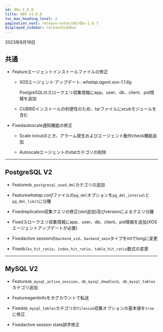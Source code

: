 ```yaml
---
id: dbx-1_6_8
title: DBX v1.6.8
toc_max_heading_level: 2
pagination_next: release-notes/db/dbx-1_6_7
displayed_sidebar: releaseSidebar
---
```


2023年8月18日

## 共通

- <Status>Feature</Status>エージェントインストールファイルの修正

  - XOSエージェント·アップデート: *whatap.agent.xos-1.1.6g*

    PostgreSQLのスロークエリ収集情報にapp、user、db、client、pid情報を追加

  - CUBRIDインストールの利便性のため、tarファイルにxcubモジュールを含む

- <Status>Fixed</Status>autoscale通知機能の修正

  - Scale in/outのとき、アラーム発生およびエージェント動作check機能追加

  - Autoscaleエージェントのstatカテゴリの削除

---

## PostgreSQL V2

- <Status>Feature</Status><code>db_postgresql_used_dml</code>カテゴリの追加

- <Status>Feature</Status><em>whatap.conf</em>ファイルの<code>pg_dml</code>オプションを<code>pg_dml_interval</code>と<code>pg_dml_limit</code>に分離

- <Status>Fixed</Status>replication収集クエリの修正(slot追加)及びversionによるクエリ分離

- <Status>Fixed</Status>スロークエリ収集情報にapp、user、db、client、pid情報を追加(XOSエージェントアップデートが必要)

- <Status>Fixed</Status>active sessionの<code>backend_xid</code>、<code>backend_xmin</code>タイプを<span class='api'>int</span>で<span class='api'>long</span>に変更

- <Status>Fixed</Status><code>blks_hit_ratio</code>、<code>index_hit_ratio</code>、<code>table_hit_ratio</code>数式の変更

---

## MySQL V2

- <Status>Feature</Status><code>db_mysql_active_session</code>、<code>db_mysql_deadlock</code>、<code>db_mysql_tables</code>カテゴリ追加

- <Status>Feature</Status>agentinfoをタグカウントで転送

- <Status>Fixed</Status><code>db_mysql_tables</code>カテゴリの<code>filesize</code>収集オプションの基本値を<code>true</code>に修正

- <Status>Fixed</Status>active session state誤字修正
